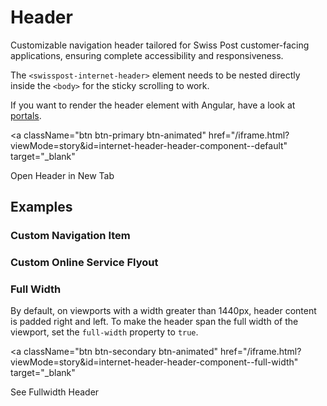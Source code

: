 
<Meta of={InternetHeaderStories} />

# Header

<div className="lead">
  Customizable navigation header tailored for Swiss Post customer-facing applications,
  ensuring complete accessibility and responsiveness.
</div>

The `<swisspost-internet-header>` element needs
to be nested directly inside the `<body>` for the sticky scrolling to work.

If you want to render the header element with Angular,
have a look at [portals](https://medium.com/angular-in-depth/how-do-cdk-portals-work-7c097c14a494).

<a
  className="btn btn-primary btn-animated"
  href="/iframe.html?viewMode=story&id=internet-header-header-component--default"
  target="_blank"
>
  <span>Open Header in New Tab</span>
</a>

<Canvas of={InternetHeaderStories.Default} />

<div className="hide-col-default">
  <ArgTypes of={InternetHeaderStories.Default} />
</div>

## Examples

### Custom Navigation Item

<Canvas of={InternetHeaderStories.CustomNavigation} />

### Custom Online Service Flyout

<Canvas of={InternetHeaderStories.CustomOnlineServiceFlyout} />

### Full Width

By default, on viewports with a width greater than 1440px, header content is padded right and left.
To make the header span the full width of the viewport, set the `full-width` property to `true`.

<a
  className="btn btn-secondary btn-animated"
  href="/iframe.html?viewMode=story&id=internet-header-header-component--full-width"
  target="_blank"
>
  <span>See Fullwidth Header</span>
</a>
